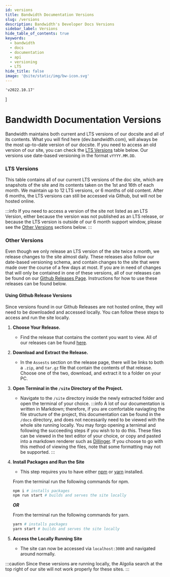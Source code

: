 ```yaml
---
id: versions
title: Bandwidth Documentation Versions
slug: /versions
description: Bandwidth's Developer Docs Versions
sidebar_label: Versions
hide_table_of_contents: true
keywords:
  - bandwidth
  - docs
  - documentation
  - api
  - versioning
  - LTS
hide_title: false
image: '@site/static/img/bw-icon.svg'
---
```



    'v2022.10.17'
]

# Bandwidth Documentation Versions

Bandwidth maintains both current and LTS versions of our docsite and all of its contents.
What you will find here (dev.bandwidth.com), will always be the most up-to-date version of our docsite.
If you need to access an old version of our site, you can check the [LTS Versions](#lts-versions) table below.
Our versions use date-based versioning in the format `vYYYY.MM.DD`.

### LTS Versions

This table contains all of our current LTS versions of the doc site, which are snapshots of the site and its contents taken on the 1st and 16th of each month.
We maintain up to 12 LTS versions, or 6 months of old content. After 6 months, the LTS versions can still be accessed via Github, but will not be hosted online.

<LTSVersions versions={versions}/>

:::info
If you need to access a version of the site not listed as an LTS Version, either because the version was not published as an LTS release,
or because the LTS version is outside of our 6 month support window, please see the [Other Versions](#other-versions) sections below.
:::

### Other Versions

Even though we only release an LTS version of the site twice a month, we release changes to the site almost daily.
These releases also follow our date-based versioning schema, and contain changes to the site that were made over the course of a few days at most.
If you are in need of changes that will only be contained in one of these versions, all of our releases can be found on our [Github Releases Page](https://github.com/Bandwidth/api-docs/releases).
Instructions for how to use these releases can be found below.

#### Using Github Release Versions

Since versions found in our Github Releases are not hosted online, they will need to be downloaded and accessed locally.
You can follow these steps to access and run the site locally.

1. **Choose Your Release.**
    * Find the release that contains the content you want to view. All of our releases can be found [here](https://github.com/Bandwidth/api-docs/releases).

2. **Download and Extract the Release.**
    * In the `Assests` section on the release page, there will be links to both a `.zip`, and `tar.gz` file that contain the contents of that release.
    Choose one of the two, download, and extract it to a folder on your PC.

3. **Open Terminal in the `/site` Directory of the Project.**
    * Navigate to the `/site` directory inside the newly extracted folder and open the terminal of your choice.
    :::info
    A lot of our documentation is written in Markdown; therefore, if you are comfortable naviagting the file structure of the project,
    this documentation can be found in the `/docs` directory, and does not necessarily need to be viewed with the whole site running locally.
    You may forgo opening a ternimal and following the succeeding steps if you wish to to do this.
    These files can be viewed in the text editor of your choice, or copy and pasted into a markdown renderer such as [Dillinger](https://dillinger.io/).
    If you choose to go with this method of viewing the files, note that some formatting may not be supported.
    :::

4. **Install Packages and Run the Site**
    * This step requires you to have either [npm](https://www.npmjs.com/) or [yarn](https://yarnpkg.com/) installed.
    
    From the terminal run the following commands for npm.
    ```bash
    npm i # installs packages
    npm run start # builds and serves the site locally
    ```

    **_OR_**

    From the terminal run the following commands for yarn.
    ```bash
    yarn # installs packages
    yarn start # builds and serves the site locally
    ```

5. **Access the Locally Running Site**
    * The site can now be accessed via `localhost:3000` and navigated around normally.

:::caution
Since these versions are running locally, the Algolia search at the top right of our site will not work properly for these sites.
:::
